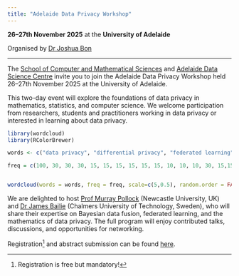 ```yaml
---
title: "Adelaide Data Privacy Workshop"
---
```


**26--27th November 2025** at the **University of Adelaide**

Organised by [Dr Joshua Bon](https://bonstats.github.io)

------------------------------------------------------------------------

The [School of Computer and Mathematical Sciences](https://set.adelaide.edu.au/computer-and-mathematical-sciences/) and [Adelaide Data Science Centre](https://set.adelaide.edu.au/adelaide-data-science-centre/) invite you to join the Adelaide Data Privacy Workshop held 26--27th November 2025 at the University of Adelaide.

This two-day event will explore the foundations of data privacy in mathematics, statistics, and computer science. We welcome participation from researchers, students and practitioners working in data privacy or interested in learning about data privacy.

```r
library(wordcloud)
library(RColorBrewer)

words <- c("data privacy", "differential privacy", "federated learning", "homomorphic encryption", "secure multi-party computation","Bayesian statistics", "game theory", "statistical computation", "machine learning", "artificial intelligence", "Rényi DP", "zero-concentrated DP", "f-DP", "synthetic data", "randomized response", "distributed data")

freq = c(100, 30, 30, 30, 15, 15, 15, 15, 15, 15, 10, 10, 10, 30, 15,15)


wordcloud(words = words, freq = freq, scale=c(5,0.5), random.order = FALSE, random.color = TRUE,  colors=brewer.pal(8, "Dark2"), rot.per = 0)

```


We are delighted to host [Prof Murray Pollock](https://www.ncl.ac.uk/maths-physics/people/profile/murraypollock.html) (Newcastle University, UK) and [Dr James Bailie](https://jameshbailie.github.io) (Chalmers University of Technology, Sweden), who will share their expertise on Bayesian data fusion, federated learning, and the mathematics of data privacy. The full program will enjoy contributed talks, discussions, and opportunities for networking.

Registration[^1] and abstract submission can be found [here](rego.qmd).


[^1]: Registration is free but mandatory!
